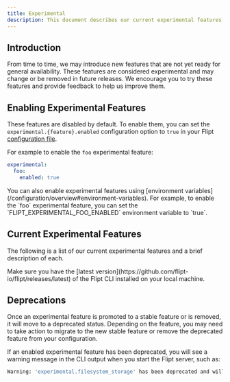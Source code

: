 ```yaml
---
title: Experimental
description: This document describes our current experimental features and how to enable them.
---
```


## Introduction

From time to time, we may introduce new features that are not yet ready for general availability. These features are considered experimental and may change or be removed in future releases. We encourage you to try these features and provide feedback to help us improve them.

## Enabling Experimental Features

These features are disabled by default. To enable them, you can set the `experimental.{feature}.enabled` configuration option to `true` in your Flipt [configuration file](/configuration/overview#configuration-file).

For example to enable the `foo` experimental feature:

```yaml config.yaml
experimental:
  foo:
    enabled: true
```

<Tip>
  You can also enable experimental features using [environment
  variables](/configuration/overview#environment-variables). For example, to
  enable the `foo` experimental feature, you can set the
  `FLIPT_EXPERIMENTAL_FOO_ENABLED` environment variable to `true`.
</Tip>

## Current Experimental Features

The following is a list of our current experimental features and a brief description of each.

<Note>
  Make sure you have the [latest
  version](https://github.com/flipt-io/flipt/releases/latest) of the Flipt CLI
  installed on your local machine.
</Note>

## Deprecations

Once an experimental feature is promoted to a stable feature or is removed, it will move to a deprecated status. Depending on the feature, you may need to take action to migrate to the new stable feature or remove the deprecated feature from your configuration.

If an enabled experimental feature has been deprecated, you will see a warning message in the CLI output when you start the Flipt server, such as:

```bash
Warning: 'experimental.filesystem_storage' has been deprecated and will be removed in a future release.
```

